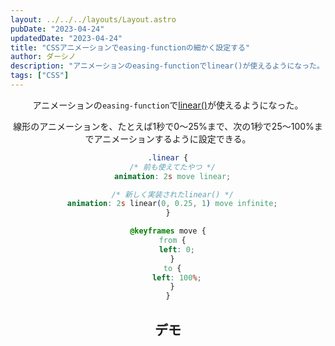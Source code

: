 ```yaml
---
layout: ../../../layouts/Layout.astro
pubDate: "2023-04-24"
updatedDate: "2023-04-24"
title: "CSSアニメーションでeasing-functionの細かく設定する"
author: ダーシノ
description: "アニメーションのeasing-functionでlinear()が使えるようになった。"
tags: ["CSS"]
---
```



<Header {...frontmatter} />

アニメーションの`easing-function`で[linear()](https://developer.mozilla.org/ja/docs/Web/CSS/easing-function)が使えるようになった。

線形のアニメーションを、たとえば1秒で0〜25%まで、次の1秒で25〜100%までアニメーションするように設定できる。
```css
.linear {
  /* 前も使えてたやつ */
  animation: 2s move linear;

  /* 新しく実装されたlinear() */
  animation: 2s linear(0, 0.25, 1) move infinite;
}

@keyframes move {
  from {
    left: 0;
  }
  to {
    left: 100%;
  }
}
```

## デモ

<section id="easing-function">
  <div class="box"></div>
</section>
